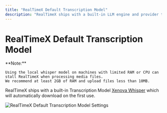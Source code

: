 ```yaml
---
title: "RealTimeX Default Transcription Model"
description: "RealTimeX ships with a built-in LLM engine and provider that enables you to download popular and highly-rated LLMs like LLama-3, Phi-3 and more that can run locally on your CPU and GPU."
---
```



# RealTimeX Default Transcription Model

<Callout type="info" emoji="️💡">
  **Note:**

    Using the local whisper model on machines with limited RAM or CPU can stall RealTimeX when processing media files.
    We recommend at least 2GB of RAM and upload files less than 10MB.

</Callout>

RealTimeX ships with a built-in Transcription Model [Xenova Whisper](https://huggingface.co/Xenova/whisper-small) which will automatically download on the first use.

<Image
  src="/images/realtimex-setup/transcription-model-configuration/local/built-in/default-transcription.png"
  height={1080}
  width={1920}
  quality={100}
  alt="RealTimeX Default Transcription Model Settings"
/>
